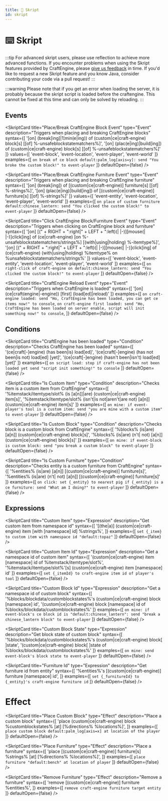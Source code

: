 ```yaml
---
title: 🔮 Skript
id: skript
---
```



# ⌨️ Skript

:::tip
For advanced skript users, please use reflection to achieve more advanced functions. If you encounter problems when using the Skript features provided by CraftEngine, please [give us feedback](https://github.com/Xiao-MoMi/craft-engine/issues/new) in time. If you'd like to request a new Skript feature and you know Java, consider contributing your code via a pull request!
:::

:::warning
Please note that if you get an error when loading the server, it is probably because the skript script is loaded before the craftengine. This cannot be fixed at this time and can only be solved by reloading.
:::


## Events

<SkriptCard
  title="Place/Break CraftEngine Block Event"
  type="Event"
  description="Triggers when placing and breaking CraftEngine blocks"
  syntax={[
    '[on] (break[ing]|1¦min(e|ing)) of (custom|ce|craft-engine) block[s] [[of] %-unsafeblockstatematchers%]',
    '[on] (plac(e|ing)|build[ing]) of (custom|ce|craft-engine) block[s] [[of] %-unsafeblockstatematchers%]'
  ]}
  values={[
    'event-block',
    'event-location',
    'event-player',
    'event-world'
  ]}
  examples={[
    `on break of ce block default:palm_log[axis=y]:
      send "You broke the custom block!" to event-player`
  ]}
  defaultOpen={false}
/>

<SkriptCard
  title="Place/Break CraftEngine Furniture Event"
  type="Event"
  description="Triggers when placing and breaking CraftEngine furniture"
  syntax={[
    '[on] (break[ing]) of [(custom|ce|craft-engine)] furniture[s] [[of] %-strings%]',
    '[on] (plac(e|ing)|build[ing]) of [(custom|ce|craft-engine)] furniture[s] [[of] %-strings%]'
  ]}
  values={[
    'event-entity',
    'event-location',
    'event-player',
    'event-world'
  ]}
  examples={[
    `on place of custom furniture default:chinese_lantern:
      send "You clicked the custom block!" to event-player`
  ]}
  defaultOpen={false}
/>

<SkriptCard
  title="Click CraftEngine Block/Furniture Event"
  type="Event"
  description="Triggers when clicking on CraftEngine block and furniture"
  syntax={[
    '[on] [(" + RIGHT + ":right|" + LEFT + ":left)(| |-)][mouse(| |-)]click[ing] of (ce|craft-engine) [on %-unsafeblockstatematchers/strings%] [(with|using|holding) %-itemtype%]',
    '[on] [(" + RIGHT + ":right|" + LEFT + ":left)(| |-)][mouse(| |-)]click[ing] of (ce|craft-engine) (with|using|holding) %itemtype% on %unsafeblockstatematchers/strings%'
  ]}
  values={[
    'event-block',
    'event-entity',
    'event-location',
    'event-player',
    'event-world'
  ]}
  examples={[
    `on right-click of craft-engine on default:chinese_lantern:
       send "You clicked the custom block!" to event-player`
  ]}
  defaultOpen={false}
/>

<SkriptCard
  title="CraftEngine Reload Event"
  type="Event"
  description="Triggers when CraftEngine is loaded"
  syntax={[
    '[on] (ce|craft(engine|-engine)) [first] (load[ed]|reload)'
  ]}
  examples={[
    `on craft-engine loaded:
      send "Ho, CraftEngine has been loaded, you can get ce items now!" to console`,
    `on craft-engine first loaded:
      send "Ho, CraftEngine has been loaded on server enable, script will init something now!" to console`,
  ]}
  defaultOpen={false}
/>



## Conditions

<SkriptCard
  title="CraftEngine has been loaded"
  type="Condition"
  description="Checks CraftEngine has been loaded"
  syntax={[
    '(ce|craft[-]engine) (has been|is) load[ed]',
    '(ce|craft[-]engine) (has not been|is not) load[ed] [yet]',
    '(ce|craft[-]engine) (hasn\'t been|isn\'t) load[ed] [yet]'
  ]}
  examples={[
    `on script load:
      stop if craft-engine has not been loaded yet
      send "script init something!" to console`
  ]}
  defaultOpen={false}
/>

<SkriptCard
  title="Is Custom Item"
  type="Condition"
  description="Checks item is a custom item from CraftEngine"
  syntax={[
    '%itemstack/itemtype/slot% (is [a[n]]|are) (custom|ce|craft-engine) item[s]',
    '%itemstack/itemtype/slot% (isn\'t|is not|aren\'t|are not) [a[n]] (custom|ce|craft-engine) item[s]'
  ]}
  examples={[
    `on mine:
      if event-player's tool is a custom item:
        send "you are mine with a custom item" to event-player`
  ]}
  defaultOpen={false}
/>

<SkriptCard
  title="Is Custom Block"
  type="Condition"
  description="Checks block is a custom block from CraftEngine"
  syntax={[
    '%blocks% (is|are) [a[n]] (custom|ce|craft-engine) block[s]',
    '%blocks% (is|are) (n\'t| not) [a[n]] (custom|ce|craft-engine) block[s]'
  ]}
  examples={[
    `on mine:
      if event-block is custom block:
        send "you break a custom block" to event-player`
  ]}
  defaultOpen={false}
/>

<SkriptCard
  title="Is Custom Furniture"
  type="Condition"
  description="Checks entity is a custom furniture from CraftEngine"
  syntax={[
    '%entities% (is|are) [a[n]] [(custom|ce|craft-engine)] furniture[s]',
    '%entities% (is|are) (n\'t| not) [a[n]] [(custom|ce|craft-engine)] furniture[s]'
  ]}
  examples={[
    `on click:
      set {_entity} to nearest pig
      if {_entity} is a ce furniture:
        send "What am I doing?" to event-player`
  ]}
  defaultOpen={false}
/>



## Expressions

<SkriptCard
  title="Custom Item"
  type="Expression"
  description="Get custom item from namespace id"
  syntax={[
    '[(the|a)] (custom|ce|craft-engine) item [with [namespace] id] %strings%',
  ]}
  examples={[
    `set {_item} to custom item with namespace id "default:topaz"`
  ]}
  defaultOpen={false}
/>

<SkriptCard
  title="Custom Item Id"
  type="Expression"
  description="Get a namespace id of custom item"
  syntax={[
    '(custom|ce|craft-engine) item [namespace] id of %itemstack/itemtype/slot%',
    '%itemstack/itemtype/slot%\'[s] (custom|ce|craft-engine) item [namespace] id'
  ]}
  examples={[
    `set {_itemId} to craft-engine item id of player's tool`
  ]}
  defaultOpen={false}
/>

<SkriptCard
  title="Custom Block Id"
  type="Expression"
  description="Get a namespace id of custom block"
  syntax={[
    '%blocks/blockdata/customblockstates%\'s (custom|ce|craft-engine) block [namespace] id',
    '(custom|ce|craft-engine) block [namespace] id of %blocks/blockdata/customblockstates%'
  ]}
  examples={[
    `on mine:
      if event-block's ce block id is "default:chinese_lantern":
        send "break a chinese_lantern block" to event-player`
  ]}
  defaultOpen={false}
/>

<SkriptCard
  title="Custom Block State"
  type="Expression"
  description="Get block state of custom block"
  syntax={[
    '%blocks/blockdata/customblockstates%\'s (custom|ce|craft-engine) block[ ]state',
    '(custom|ce|craft-engine) block[ ]state of %blocks/blockdata/customblockstates%'
  ]}
  examples={[
    `on mine:
      send event-block's block state to event-player`
  ]}
  defaultOpen={false}
/>

<SkriptCard
  title="Furniture Id"
  type="Expression"
  description="Get furniture id from entity"
  syntax={[
    '%entities%\'s [(custom|ce|craft-engine)] furniture [namespace] id',
  ]}
  examples={[
    `set {_furnitureId} to {_entity}'s craft-engine furniture id`
  ]}
  defaultOpen={false}
/>


# Effect

<SkriptCard
  title="Place Custom Block"
  type="Effect"
  description="Place a custom block"
  syntax={[
    'place (custom|ce|craft-engine) block %customblockstates% [at] [%directions% %locations%]',
  ]}
  examples={[
    `place custom block default:palm_log[axis=x] at location of the player`
  ]}
  defaultOpen={false}
/>

<SkriptCard
  title="Place Furniture"
  type="Effect"
  description="Place a furniture"
  syntax={[
    'place [(custom|ce|craft-engine)] furniture[s] %strings% [at] [%directions% %locations%]',
  ]}
  examples={[
    `place furniture "default:bench" at location of player`
  ]}
  defaultOpen={false}
/>

<SkriptCard
  title="Remove Furniture"
  type="Effect"
  description="Remove a furniture"
  syntax={[
    'remove [(custom|ce|craft-engine)] furniture %entities%',
  ]}
  examples={[
    `remove craft-engine furniture target entity`
  ]}
  defaultOpen={false}
/>